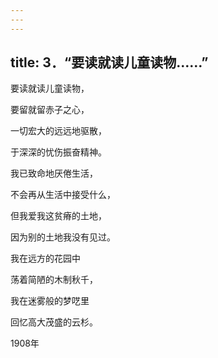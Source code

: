 ```yaml
---
---
---
```

title: 3．“要读就读儿童读物……”
---




要读就读儿童读物，

要留就留赤子之心，

一切宏大的远远地驱散，

于深深的忧伤振奋精神。

我已致命地厌倦生活，

不会再从生活中接受什么，

但我爱我这贫瘠的土地，

因为别的土地我没有见过。

我在远方的花园中

荡着简陋的木制秋千，

我在迷雾般的梦呓里

回忆高大茂盛的云杉。

1908年